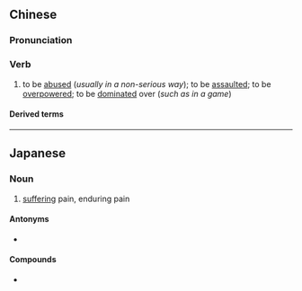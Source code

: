 ==Chinese==
{{zh-forms}}

===Pronunciation===
{{zh-pron
|m=bèinüè
|c=bei6 joek6
|cat=v
}}

===Verb===
{{zh-verb}}

# {{lb|zh|neologism}} to be [[abuse]]d (''usually in a non-serious way''); to be [[assault]]ed; to be [[overpower]]ed; to be [[dominate]]d over (''such as in a game'')

====Derived terms====
{{zh-der|被虐狂|被虐癖}}

----

==Japanese==
{{ja-kanjitab|ひ|ぎゃく|yomi=on}}

===Noun===
{{ja-noun|ひぎゃく}}

# [[suffering]] pain, enduring pain

====Antonyms====
* {{ja-r|加虐|かぎゃく}}

====Compounds====
* {{ja-r|被虐性愛|ひぎゃくせいあい|gloss=masochism}}